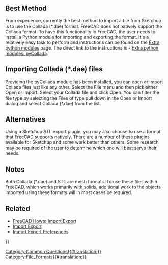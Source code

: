 <languages/>
{{Fake heading|sub=4|< Back to [[FreeCAD Howto Import Export]]}}
== Best Method ==

{{TOCright}}

From experience, currently the best method to import a file from Sketchup is to use the Collada (*.dae) format. FreeCAD does not natively support the Collada format. To have this functionality in FreeCAD, the user needs to install a Python module for importing and exporting the format. It's a relatively easy task to perform and instructions can be found on the [[Extra python modules|Extra python modules]] page. The direct link to the instructions is - [http://www.freecadweb.org/wiki/index.php?title=Extra_python_modules#pyCollada Extra python modules: pyCollada].

== Importing Collada (*.dae) files ==

Providing the pyCollada module has been installed, you can  open or import Collada files just like any other. Select the File menu and then pick either Open or Import. Select your Collada file and click Open. You can filter the file type by selecting the Files of type pull down in the Open or Import dialog and select Collada (*.dae) from the list.

== Alternatives == 

Using a Sketchup STL export plugin, you may also choose to use a format that FreeCAD supports natively. There are a number of these plugins available for Sketchup and some work better than others. Some research may be required of the user to determine which one will best serve their needs. 

== Notes ==

Both Collada (*.dae) and STL are mesh formats. To use these files within FreeCAD, which works primarily with solids, additional work to the objects imported using these formats will in most cases be required.

== Related ==

* [[FreeCAD_Howto_Import_Export|FreeCAD Howto Import Export]]
* [[Import_Export|Import Export]]
* [[Import_Export_Preferences|Import Export Preferences]]


{{Userdocnavi{{#translation:}}}}
[[Category:Common Questions{{#translation:}}]]
[[Category:File_Formats{{#translation:}}]]